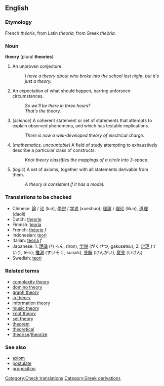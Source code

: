==English==

===Etymology===
French ''théorie'', from Latin ''theoria'', from Greek ''theöria''.

===Noun===
'''theory''' (plural '''theories''')

# An unproven conjecture.
#: ''I have a theory about who broke into the school last night, but it's just a theory.''
# An expectation of what should happen, barring unforseen circumstances.
#: ''So we'll be there in three hours?''<br/>
#: ''That's the theory.''
# (''science'')  A coherent statement or set of statements that attempts to explain observed phenomena, and which has testable implications.
#: ''There is now a well-developed theory of electrical charge.''
# (''mathematics, uncountable'') A field of study attempting to exhaustively describe a particular class of constructs. <!-- Not quite broad enough to include "music theory".  Where do we put that? -->
#: ''Knot theory classifies the mappings of a circle into 3-space.''
# (''logic'') A set of axioms, together with all statements derivable from them.
#: ''A theory is consistent if it has a model.''

=== Translations to be checked===
*Chinese: [[論]] / [[论]] (lun), [[學説]] / [[学说]] (xueshuo); [[理論]] / [[理论]] (lilun), [[道理]] (daoli)
*Dutch: [[theorie]]
*Finnish: [[teoria]]
*French: [[théorie]] ''f''
*Indonesian: [[teori]]
*Italian: [[teoria]] ''f''
*Japanese: 1. [[理論]] (りろん, riron), [[学説]] (がくせつ, gakusetsu); 2. [[定理]] (ていり, teiri); [[推測]] (すいそく, suisok), [[見解]] (けんかい), [[意見]] (いけん)
*Swedish: [[teori]]

===Related terms===
*[[complexity theory]]
*[[domino theory]]
*[[graph theory]]
*[[in theory]]
*[[information theory]]
*[[music theory]]
*[[knot theory]]
*[[set theory]]
*[[theorem]]
*[[theoretical]]
*[[theorise]]/[[theorize]]

===See also===
*[[axiom]]
*[[postulate]]
*[[proposition]]

[[Category:Check translations]]
[[Category:Greek derivations]]